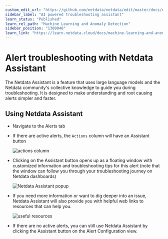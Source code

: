 ```yaml
---
custom_edit_url: "https://github.com/netdata/netdata/edit/master/docs/netdata-assistant.md"
sidebar_label: "AI powered troubleshooting assistant"
learn_status: "Published"
learn_rel_path: "Machine Learning and Anomaly Detection"
sidebar_position: "1300040"
learn_link: "https://learn.netdata.cloud/docs/machine-learning-and-anomaly-detection/ai-powered-troubleshooting-assistant"
---
```


# Alert troubleshooting with Netdata Assistant

The Netdata Assistant is a feature that uses large language models and the Netdata community's collective knowledge to guide you during troubleshooting. It is designed to make understanding and root causing alerts simpler and faster.

## Using Netdata Assistant

- Navigate to the Alerts tab
- If there are active alerts, the `Actions` column will have an Assistant button

  ![actions column](https://github-production-user-asset-6210df.s3.amazonaws.com/24860547/253559075-815ca123-e2b6-4d44-a780-eeee64cca420.png)

- Clicking on the Assistant button opens up as a floating window with customized information and troubleshooting tips for this alert (note that the window can follow you through your troubleshooting journey on Netdata dashboards)

  ![Netdata Assistant popup](https://github-production-user-asset-6210df.s3.amazonaws.com/24860547/253559645-62850c7b-cd1d-45f2-b2dd-474ecbf2b713.png)

- If you need more information or want to dig deeper into an issue, Netdata Assistant will also provide you with helpful web links to resources that can help you.

  ![useful resources](https://github-production-user-asset-6210df.s3.amazonaws.com/24860547/253560071-e768fa6d-6c9a-4504-bb1f-17d5f4707627.png)

- If there are no active alerts, you can still use Netdata Assistant by clicking the Assistant button on the Alert Configuration view.
